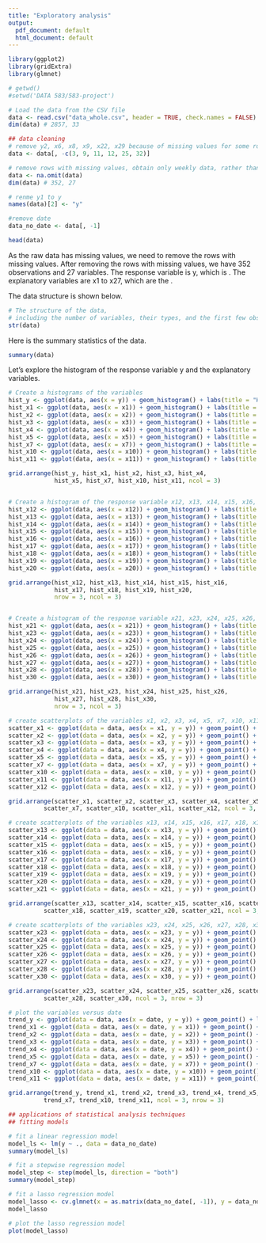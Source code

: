 ```yaml
---
title: "Exploratory analysis"
output:
  pdf_document: default
  html_document: default
---
```


```r
library(ggplot2)
library(gridExtra)
library(glmnet)
```
```r
# getwd()
#setwd('DATA 583/583-project')

# Load the data from the CSV file
data <- read.csv("data_whole.csv", header = TRUE, check.names = FALSE)
dim(data) # 2857, 33

## data cleaning
# remove y2, x6, x8, x9, x22, x29 because of missing values for some rows
data <- data[, -c(3, 9, 11, 12, 25, 32)]

# remove rows with missing values, obtain only weekly data, rather than daily
data <- na.omit(data)
dim(data) # 352, 27

# renme y1 to y
names(data)[2] <- "y"

#remove date
data_no_date <- data[, -1]

head(data)
```
As the raw data has missing values, we need to remove the rows with missing values. After removing the rows with missing values, we have 352 observations and 27 variables.
The response variable is y, which is .
The explanatory variables are x1 to x27, which are the .

The data structure is shown below.

```r
# The structure of the data,
# including the number of variables, their types, and the first few observations.
str(data)
```

Here is the summary statistics of the data.
```r
summary(data)
```

Let's explore the histogram of the response variable y and the explanatory variables.


```r
# Create a histograms of the variables
hist_y <- ggplot(data, aes(x = y)) + geom_histogram() + labs(title = "Histogram of y")
hist_x1 <- ggplot(data, aes(x = x1)) + geom_histogram() + labs(title = "Histogram of x1")
hist_x2 <- ggplot(data, aes(x = x2)) + geom_histogram() + labs(title = "Histogram of x2")
hist_x3 <- ggplot(data, aes(x = x3)) + geom_histogram() + labs(title = "Histogram of x3")
hist_x4 <- ggplot(data, aes(x = x4)) + geom_histogram() + labs(title = "Histogram of x4")
hist_x5 <- ggplot(data, aes(x = x5)) + geom_histogram() + labs(title = "Histogram of x5")
hist_x7 <- ggplot(data, aes(x = x7)) + geom_histogram() + labs(title = "Histogram of x7")
hist_x10 <- ggplot(data, aes(x = x10)) + geom_histogram() + labs(title = "Histogram of x10")
hist_x11 <- ggplot(data, aes(x = x11)) + geom_histogram() + labs(title = "Histogram of x11")

grid.arrange(hist_y, hist_x1, hist_x2, hist_x3, hist_x4,
             hist_x5, hist_x7, hist_x10, hist_x11, ncol = 3)

```

```r
```


```r
# Create a histogram of the response variable x12, x13, x14, x15, x16, x17, x18, x19, x20
hist_x12 <- ggplot(data, aes(x = x12)) + geom_histogram() + labs(title = "Histogram of x12")
hist_x13 <- ggplot(data, aes(x = x13)) + geom_histogram() + labs(title = "Histogram of x13")
hist_x14 <- ggplot(data, aes(x = x14)) + geom_histogram() + labs(title = "Histogram of x14")
hist_x15 <- ggplot(data, aes(x = x15)) + geom_histogram() + labs(title = "Histogram of x15")
hist_x16 <- ggplot(data, aes(x = x16)) + geom_histogram() + labs(title = "Histogram of x16")
hist_x17 <- ggplot(data, aes(x = x17)) + geom_histogram() + labs(title = "Histogram of x17")
hist_x18 <- ggplot(data, aes(x = x18)) + geom_histogram() + labs(title = "Histogram of x18")
hist_x19 <- ggplot(data, aes(x = x19)) + geom_histogram() + labs(title = "Histogram of x19")
hist_x20 <- ggplot(data, aes(x = x20)) + geom_histogram() + labs(title = "Histogram of x20")

grid.arrange(hist_x12, hist_x13, hist_x14, hist_x15, hist_x16,
             hist_x17, hist_x18, hist_x19, hist_x20,
             nrow = 3, ncol = 3)
```

```r
```


```r
# Create a histogram of the response variable x21, x23, x24, x25, x26, x27, x28, x30
hist_x21 <- ggplot(data, aes(x = x21)) + geom_histogram() + labs(title = "Histogram of x21")
hist_x23 <- ggplot(data, aes(x = x23)) + geom_histogram() + labs(title = "Histogram of x23")
hist_x24 <- ggplot(data, aes(x = x24)) + geom_histogram() + labs(title = "Histogram of x24")
hist_x25 <- ggplot(data, aes(x = x25)) + geom_histogram() + labs(title = "Histogram of x25")
hist_x26 <- ggplot(data, aes(x = x26)) + geom_histogram() + labs(title = "Histogram of x26")
hist_x27 <- ggplot(data, aes(x = x27)) + geom_histogram() + labs(title = "Histogram of x27")
hist_x28 <- ggplot(data, aes(x = x28)) + geom_histogram() + labs(title = "Histogram of x28")
hist_x30 <- ggplot(data, aes(x = x30)) + geom_histogram() + labs(title = "Histogram of x30")

grid.arrange(hist_x21, hist_x23, hist_x24, hist_x25, hist_x26,
             hist_x27, hist_x28, hist_x30,
             nrow = 3, ncol = 3)
```




```r
# create scatterplots of the variables x1, x2, x3, x4, x5, x7, x10, x11, x12
scatter_x1 <- ggplot(data = data, aes(x = x1, y = y)) + geom_point() + labs(title = "Scatterplot of x1 and y")
scatter_x2 <- ggplot(data = data, aes(x = x2, y = y)) + geom_point() + labs(title = "Scatterplot of x2 and y")
scatter_x3 <- ggplot(data = data, aes(x = x3, y = y)) + geom_point() + labs(title = "Scatterplot of x3 and y")
scatter_x4 <- ggplot(data = data, aes(x = x4, y = y)) + geom_point() + labs(title = "Scatterplot of x4 and y")
scatter_x5 <- ggplot(data = data, aes(x = x5, y = y)) + geom_point() + labs(title = "Scatterplot of x5 and y")
scatter_x7 <- ggplot(data = data, aes(x = x7, y = y)) + geom_point() + labs(title = "Scatterplot of x7 and y")
scatter_x10 <- ggplot(data = data, aes(x = x10, y = y)) + geom_point() + labs(title = "Scatterplot of x10 and y")
scatter_x11 <- ggplot(data = data, aes(x = x11, y = y)) + geom_point() + labs(title = "Scatterplot of x11 and y")
scatter_x12 <- ggplot(data = data, aes(x = x12, y = y)) + geom_point() + labs(title = "Scatterplot of x12 and y")

grid.arrange(scatter_x1, scatter_x2, scatter_x3, scatter_x4, scatter_x5,
          scatter_x7, scatter_x10, scatter_x11, scatter_x12, ncol = 3, nrow = 3)
```

```r
# create scatterplots of the variables x13, x14, x15, x16, x17, x18, x19, x20, x21
scatter_x13 <- ggplot(data = data, aes(x = x13, y = y)) + geom_point() + labs(title = "Scatterplot of x13 and y")
scatter_x14 <- ggplot(data = data, aes(x = x14, y = y)) + geom_point() + labs(title = "Scatterplot of x14 and y")
scatter_x15 <- ggplot(data = data, aes(x = x15, y = y)) + geom_point() + labs(title = "Scatterplot of x15 and y")
scatter_x16 <- ggplot(data = data, aes(x = x16, y = y)) + geom_point() + labs(title = "Scatterplot of x16 and y")
scatter_x17 <- ggplot(data = data, aes(x = x17, y = y)) + geom_point() + labs(title = "Scatterplot of x17 and y")
scatter_x18 <- ggplot(data = data, aes(x = x18, y = y)) + geom_point() + labs(title = "Scatterplot of x18 and y")
scatter_x19 <- ggplot(data = data, aes(x = x19, y = y)) + geom_point() + labs(title = "Scatterplot of x19 and y")
scatter_x20 <- ggplot(data = data, aes(x = x20, y = y)) + geom_point() + labs(title = "Scatterplot of x20 and y")
scatter_x21 <- ggplot(data = data, aes(x = x21, y = y)) + geom_point() + labs(title = "Scatterplot of x21 and y")

grid.arrange(scatter_x13, scatter_x14, scatter_x15, scatter_x16, scatter_x17,
          scatter_x18, scatter_x19, scatter_x20, scatter_x21, ncol = 3, nrow = 3)
```

```r
# create scatterplots of the variables x23, x24, x25, x26, x27, x28, x30
scatter_x23 <- ggplot(data = data, aes(x = x23, y = y)) + geom_point() + labs(title = "Scatterplot of x23 and y")
scatter_x24 <- ggplot(data = data, aes(x = x24, y = y)) + geom_point() + labs(title = "Scatterplot of x24 and y")
scatter_x25 <- ggplot(data = data, aes(x = x25, y = y)) + geom_point() + labs(title = "Scatterplot of x25 and y")
scatter_x26 <- ggplot(data = data, aes(x = x26, y = y)) + geom_point() + labs(title = "Scatterplot of x26 and y")
scatter_x27 <- ggplot(data = data, aes(x = x27, y = y)) + geom_point() + labs(title = "Scatterplot of x27 and y")
scatter_x28 <- ggplot(data = data, aes(x = x28, y = y)) + geom_point() + labs(title = "Scatterplot of x28 and y")
scatter_x30 <- ggplot(data = data, aes(x = x30, y = y)) + geom_point() + labs(title = "Scatterplot of x30 and y")

grid.arrange(scatter_x23, scatter_x24, scatter_x25, scatter_x26, scatter_x27,
          scatter_x28, scatter_x30, ncol = 3, nrow = 3)
```

```r
# plot the variables versus date
trend_y <- ggplot(data = data, aes(x = date, y = y)) + geom_point() + labs(title = "Trend of y over time")
trend_x1 <- ggplot(data = data, aes(x = date, y = x1)) + geom_point() + labs(title = "Trend of x1 over time")
trend_x2 <- ggplot(data = data, aes(x = date, y = x2)) + geom_point() + labs(title = "Trend of x2 over time")
trend_x3 <- ggplot(data = data, aes(x = date, y = x3)) + geom_point() + labs(title = "Trend of x3 over time")
trend_x4 <- ggplot(data = data, aes(x = date, y = x4)) + geom_point() + labs(title = "Trend of x4 over time")
trend_x5 <- ggplot(data = data, aes(x = date, y = x5)) + geom_point() + labs(title = "Trend of x5 over time")
trend_x7 <- ggplot(data = data, aes(x = date, y = x7)) + geom_point() + labs(title = "Trend of x7 over time")
trend_x10 <- ggplot(data = data, aes(x = date, y = x10)) + geom_point() + labs(title = "Trend of x10 over time")
trend_x11 <- ggplot(data = data, aes(x = date, y = x11)) + geom_point() + labs(title = "Trend of x11 over time")

grid.arrange(trend_y, trend_x1, trend_x2, trend_x3, trend_x4, trend_x5,
          trend_x7, trend_x10, trend_x11, ncol = 3, nrow = 3)
```



```r
## applications of statistical analysis techniques
## fitting models

# fit a linear regression model
model_ls <- lm(y ~ ., data = data_no_date)
summary(model_ls)
```
```r
# fit a stepwise regression model
model_step <- step(model_ls, direction = "both")
summary(model_step)
```
```r
# fit a lasso regression model
model_lasso <- cv.glmnet(x = as.matrix(data_no_date[, -1]), y = data_no_date[, 1], alpha = 1)
model_lasso

# plot the lasso regression model
plot(model_lasso)
```
```r

```
```r

```
